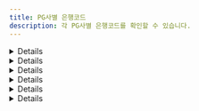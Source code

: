 ```yaml
---
title: PG사별 은행코드
description: 각 PG사별 은행코드를 확인할 수 있습니다.
---
```



<Details>
  <p slot="summary">NHN KCP 은행코드</p>

  - KB국민은행: `BK04`
  - SC제일은행: `BK23`
  - 경남은행: `BK39`
  - 광주은행: `BK34`
  - 기업은행: `BK03`
  - 농협: `BK11`
  - 대구은행: `BK31`
  - 부산은행: `BK32`
  - 산업은행: `BK02`
  - 새마을금고: `BK45`
  - 수협: `BK07`
  - 신한은행: `BK88`
  - 신협: `BK48`
  - 하나(외환)은행: `BK81`
  - 우리은행: `BK20`
  - 우체국: `BK71`
  - 전북은행: `BK37`
  - 축협: `BK12`
  - 카카오뱅크: `BK90`
  - 케이뱅크: `BK89`
  - 한국씨티은행: `BK27`
  - 토스뱅크: `BK92`
</Details>

<Details>
  <p slot="summary">KG이니시스 은행코드</p>

  - KB국민은행: `04`
  - SC제일은행: `23`
  - 경남은행: `39`
  - 광주은행: `34`
  - 기업은행: `03`
  - 농협: `11`
  - 대구은행: `31`
  - 부산은행: `32`
  - 산업은행: `02`
  - 새마을금고: `45`
  - 수협: `07`
  - 신한은행: `88`
  - 신협: `48`
  - 하나(외환)은행: `81`
  - 우리은행: `20`
  - 우체국: `71`
  - 전북은행: `37`
  - 축협: `12`
  - 카카오뱅크: `90`
  - 케이뱅크: `89`
  - 한국씨티은행: `27`
  - 토스뱅크: `92`
</Details>

<Details>
  <p slot="summary">키움페이 (구. 페이조아 / 다우데이타)</p>

  - KB국민은행: `04`
  - SC제일은행: `11`
  - 경남은행: -
  - 광주은행: -
  - 기업은행: `03`
  - 농협: `08`
  - 대구은행: -
  - 부산은행: `15`
  - 산업은행: -
  - 새마을금고: -
  - 수협: -
  - 신한은행: `10`
  - 신협: -
  - 외환은행: `05`
  - 우리은행: `09`
  - 우체국: `31`
  - 전북은행: -
  - 축협: -
  - 카카오뱅크: -
  - 케이뱅크: -
  - 하나은행: `12`
  - 한국씨티은행: -
  - 토스뱅크: -
</Details>

<Details>
  <p slot="summary">토스페이먼츠 & 다날 & 나이스페이먼츠 & KICC & 스마트로 & 헥토파이낸셜</p>

  - KB국민은행: `004`
  - SC제일은행: `023`
  - 경남은행: `039`
  - 광주은행: `034`
  - 기업은행: `003`
  - 농협: `011`
  - 대구은행: `031`
  - 부산은행: `032`
  - 산업은행: `002`
  - 새마을금고: `045`
  - 수협: `007`
  - 신한은행: `088`
  - 신협: `048`
  - 하나(외환)은행: `081`
  - 우리은행: `020`
  - 우체국: `071`
  - 전북은행: `037`
  - 축협: `012`
  - 카카오뱅크: `090`
  - 케이뱅크: `089`
  - 한국씨티은행: `027`
  - 토스뱅크: `092`
</Details>

<Details>
  <p slot="summary">(신)나이스페이</p>

  - KB국민은행: `004`
  - SC제일은행: `023`
  - 광주은행: `034`
  - 기업은행: `003`
  - 농협: `011`
  - 대구은행: `031`
  - 부산은행: `032`
  - 신한은행: `088`
  - 하나은행: `081`
  - 우리은행: `020`
  - 우체국: `071`
  - 케이뱅크: `089`
</Details>

<Details>
  <p slot="summary">웰컴페이먼츠</p>

  - KB국민은행: `004`
  - 광주은행: `034`
  - 경남은행: `039`
  - 기업은행: `003`
  - 대구은행: `031`
  - 부산은행: `032`
  - 수협: `007`
  - 신한은행: `088`
  - 히니은행: `081`
  - 우리은행: `020`
  - 전북은행: `037`
  - 케이뱅크: `089`
</Details>
